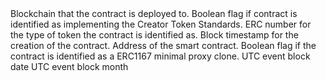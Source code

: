 <ParamField path="blockchain">
Blockchain that the contract is deployed to.
</ParamField>
<ParamField path="is_creator_token">
Boolean flag if contract is identified as implementing the Creator Token Standards.
</ParamField>
<ParamField path="token_type">
ERC number for the type of token the contract is identified as.
</ParamField>
<ParamField path="creation_time">
Block timestamp for the creation of the contract.
</ParamField>
<ParamField path="address">
Address of the smart contract.
</ParamField>
<ParamField path="is_clone">
Boolean flag if the contract is identified as a ERC1167 minimal proxy clone.
</ParamField>
<ParamField path="block_date">
UTC event block date
</ParamField>
<ParamField path="block_month">
UTC event block month
</ParamField>
